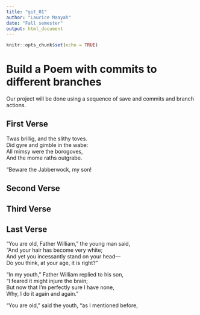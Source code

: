 ```yaml
---
title: "git_01"
author: "Laurice Maayah"
date: "Fall semester"
output: html_document
---
```


```r
knitr::opts_chunk$set(echo = TRUE)
```
# Build a Poem with commits to different branches
Our project will be done using a sequence of save and commits and branch actions.
<!-- Do not modify or change any text in "!--" bracketed areas such as this --- these are instructions to
you, if you change any of this the git program will notice it and compromise your git merging strategy !-->

## First Verse 
<!--Put the first five lines of a poem by Lewis Carrol in this section!-->

Twas brillig, and the slithy toves.  
      Did gyre and gimble in the wabe:   
All mimsy were the borogoves,   
      And the mome raths outgrabe.   
  
“Beware the Jabberwock, my son!  

## Second Verse
<!--Put the first five lines of a poem by Robert Frost here!-->

## Third Verse
<!--Put the first two verses of The Walrus and the Carpenter here!-->

## Last Verse
<!--Put a short poem of your choice 8-20 lines,here!-->

"You are old, Father William," the young man said,  
    "And your hair has become very white;  
And yet you incessantly stand on your head—  
    Do you think, at your age, it is right?"  
  
"In my youth," Father William replied to his son,  
    "I feared it might injure the brain;  
But now that I'm perfectly sure I have none,  
    Why, I do it again and again."  
  
"You are old," said the youth, "as I mentioned before,  

